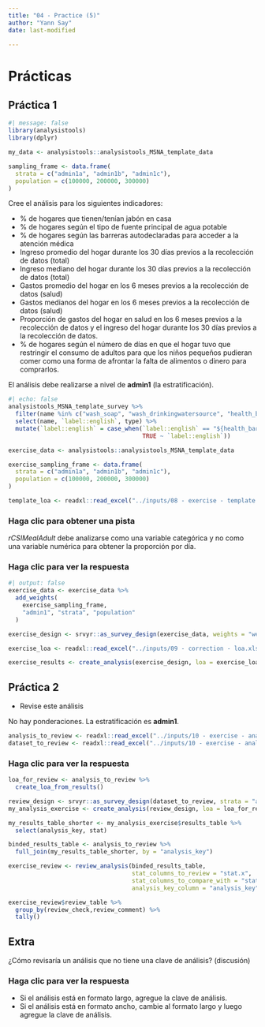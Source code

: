 ```yaml
---
title: "04 - Practice (5)"
author: "Yann Say"
date: last-modified

---
```

# Prácticas

## Práctica 1

```r
#| message: false
library(analysistools)
library(dplyr)

my_data <- analysistools::analysistools_MSNA_template_data

sampling_frame <- data.frame(
  strata = c("admin1a", "admin1b", "admin1c"),
  population = c(100000, 200000, 300000)
)
```

Cree el análisis para los siguientes indicadores:

- % de hogares que tienen/tenían jabón en casa
- % de hogares según el tipo de fuente principal de agua potable
- % de hogares según las barreras autodeclaradas para acceder a la atención médica
- Ingreso promedio del hogar durante los 30 días previos a la recolección de datos (total)
- Ingreso mediano del hogar durante los 30 días previos a la recolección de datos (total)
- Gastos promedio del hogar en los 6 meses previos a la recolección de datos (salud)
- Gastos medianos del hogar en los 6 meses previos a la recolección de datos (salud)
- Proporción de gastos del hogar en salud en los 6 meses previos a la recolección de datos y el ingreso del hogar durante los 30 días previos a la recolección de datos.
- % de hogares según el número de días en que el hogar tuvo que restringir el consumo de adultos para que los niños pequeños pudieran comer como una forma de afrontar la falta de alimentos o dinero para comprarlos.

El análisis debe realizarse a nivel de **admin1** (la estratificación).


```r
#| echo: false
analysistools_MSNA_template_survey %>% 
  filter(name %in% c("wash_soap", "wash_drinkingwatersource", "health_barriers", "income_v2_total", "expenditure_health", "rCSIMealAdult")) %>% 
  select(name, `label::english`, type) %>% 
  mutate(`label::english` = case_when(`label::english` == "${health_barriers_question_select}" ~ "What are your barriers to access health care?", 
                                      TRUE ~ `label::english`))
```
```r
exercise_data <- analysistools::analysistools_MSNA_template_data

exercise_sampling_frame <- data.frame(
  strata = c("admin1a", "admin1b", "admin1c"),
  population = c(100000, 200000, 300000)
)

template_loa <- readxl::read_excel("../inputs/08 - exercise - template loa.xlsx")
```

::: {.callout-note collapse="true" appearance="minimal"}
### Haga clic para obtener una pista

*rCSIMealAdult* debe analizarse como una variable categórica y no como una variable numérica para obtener la proporción por día.

:::

::: {.callout-tip collapse="true" appearance="minimal"}
### Haga clic para ver la respuesta


```r
#| output: false
exercise_data <- exercise_data %>%
  add_weights(
    exercise_sampling_frame,
    "admin1", "strata", "population"
  )

exercise_design <- srvyr::as_survey_design(exercise_data, weights = "weights", strata = "admin1")

exercise_loa <- readxl::read_excel("../inputs/09 - correction - loa.xlsx")

exercise_results <- create_analysis(exercise_design, loa = exercise_loa, sm_separator = "/")

```

:::

## Práctica 2

- Revise este análisis

No hay ponderaciones. La estratificación es **admin1**.

```r
analysis_to_review <- readxl::read_excel("../inputs/10 - exercise - analysis_to_review.xlsx")
dataset_to_review <- readxl::read_excel("../inputs/10 - exercise - analysis_to_review.xlsx", sheet = "dataset")
```

::: {.callout-tip collapse="true" appearance="minimal"}
### Haga clic para ver la respuesta


```r
loa_for_review <- analysis_to_review %>% 
  create_loa_from_results()

review_design <- srvyr::as_survey_design(dataset_to_review, strata = "admin1")
my_analysis_exercise <- create_analysis(review_design, loa = loa_for_review, sm_separator = "/")

my_results_table_shorter <- my_analysis_exercise$results_table %>% 
  select(analysis_key, stat)

binded_results_table <- analysis_to_review %>% 
  full_join(my_results_table_shorter, by = "analysis_key")

exercise_review <- review_analysis(binded_results_table,
                                   stat_columns_to_review = "stat.x",
                                   stat_columns_to_compare_with = "stat.y", 
                                   analysis_key_column = "analysis_key")

exercise_review$review_table %>% 
  group_by(review_check,review_comment) %>% 
  tally()
```

:::

## Extra

¿Cómo revisaría un análisis que no tiene una clave de análisis? (discusión)

::: {.callout-tip collapse="true" appearance="minimal"}
### Haga clic para ver la respuesta

- Si el análisis está en formato largo, agregue la clave de análisis.
- Si el análisis está en formato ancho, cambie al formato largo y luego agregue la clave de análisis.


:::
